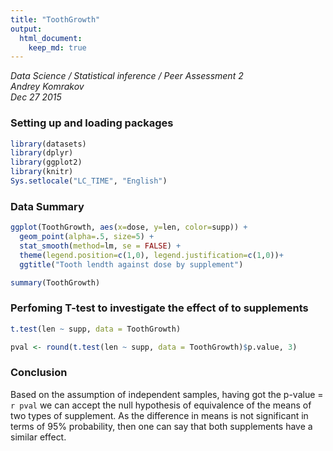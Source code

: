 ```yaml
---
title: "ToothGrowth"
output: 
  html_document:
    keep_md: true
---
```

_Data Science / Statistical inference / Peer Assessment 2_   
_Andrey Komrakov_  
_Dec 27 2015_

### Setting up and loading packages
```r
library(datasets)
library(dplyr)
library(ggplot2)
library(knitr)
Sys.setlocale("LC_TIME", "English")
```

### Data Summary
```r
ggplot(ToothGrowth, aes(x=dose, y=len, color=supp)) +
  geom_point(alpha=.5, size=5) +
  stat_smooth(method=lm, se = FALSE) +
  theme(legend.position=c(1,0), legend.justification=c(1,0))+ 
  ggtitle("Tooth lendth against dose by supplement")

summary(ToothGrowth)

```

### Perfoming T-test to investigate the effect of to supplements

```r
t.test(len ~ supp, data = ToothGrowth)

```

```r
pval <- round(t.test(len ~ supp, data = ToothGrowth)$p.value, 3)
```

### Conclusion
Based on the assumption of independent samples, having got the p-value = `r pval` we can accept the null hypothesis of equivalence of the means of two types of supplement. As the difference in means is not significant in terms of 95% probability, then one can say that both supplements have a similar effect.

